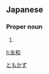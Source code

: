 ==Japanese==
{{ja-kanjitab|友|和}}

===Proper noun===
{{ja-pos|proper|ともかず}}

# {{given name|male|lang=ja}}

[[Category:Japanese male given names|ともかず]]

[[li:友和]]
